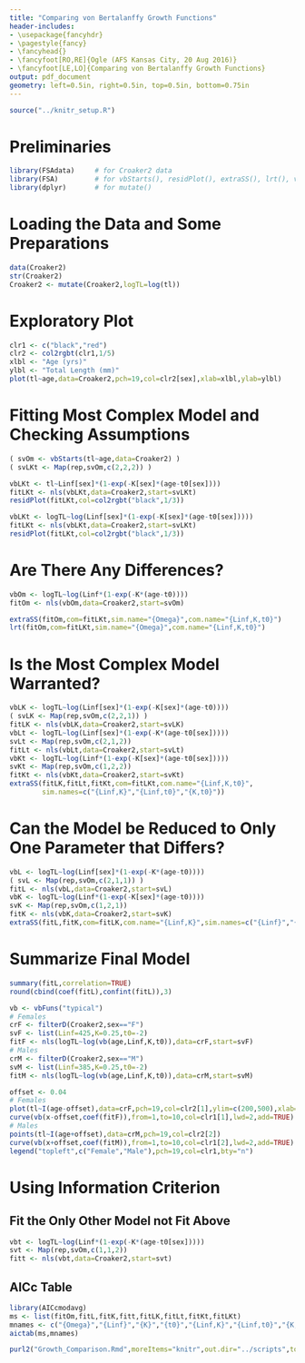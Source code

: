 ```yaml
---
title: "Comparing von Bertalanffy Growth Functions"
header-includes:
- \usepackage{fancyhdr}
- \pagestyle{fancy}
- \fancyhead{}
- \fancyfoot[RO,RE]{Ogle (AFS Kansas City, 20 Aug 2016)}
- \fancyfoot[LE,LO]{Comparing von Bertalanffy Growth Functions}
output: pdf_document
geometry: left=0.5in, right=0.5in, top=0.5in, bottom=0.75in
---
```


```r
source("../knitr_setup.R")
```

# Preliminaries
```r
library(FSAdata)     # for Croaker2 data
library(FSA)         # for vbStarts(), residPlot(), extraSS(), lrt(), vbFuns(), filterD(), col2rbgt()
library(dplyr)       # for mutate()
```

# Loading the Data and Some Preparations
```r
data(Croaker2)
str(Croaker2)
Croaker2 <- mutate(Croaker2,logTL=log(tl))
```

# Exploratory Plot
```r
clr1 <- c("black","red")
clr2 <- col2rgbt(clr1,1/5)
xlbl <- "Age (yrs)"
ylbl <- "Total Length (mm)"
plot(tl~age,data=Croaker2,pch=19,col=clr2[sex],xlab=xlbl,ylab=ylbl)
```

# Fitting Most Complex Model and Checking Assumptions
\vspace{-15pt}
```r
( svOm <- vbStarts(tl~age,data=Croaker2) )
( svLKt <- Map(rep,svOm,c(2,2,2)) )
```

\vspace{-12pt}
```r
vbLKt <- tl~Linf[sex]*(1-exp(-K[sex]*(age-t0[sex])))
fitLKt <- nls(vbLKt,data=Croaker2,start=svLKt)
residPlot(fitLKt,col=col2rgbt("black",1/3))
```

\vspace{-12pt}
```r
vbLKt <- logTL~log(Linf[sex]*(1-exp(-K[sex]*(age-t0[sex]))))
fitLKt <- nls(vbLKt,data=Croaker2,start=svLKt)
residPlot(fitLKt,col=col2rgbt("black",1/3))
```

# Are There Any Differences?
\vspace{-12pt}
```r
vbOm <- logTL~log(Linf*(1-exp(-K*(age-t0))))
fitOm <- nls(vbOm,data=Croaker2,start=svOm)
```
```r
extraSS(fitOm,com=fitLKt,sim.name="{Omega}",com.name="{Linf,K,t0}")
lrt(fitOm,com=fitLKt,sim.name="{Omega}",com.name="{Linf,K,t0}")
```

# Is the Most Complex Model Warranted?
```r
vbLK <- logTL~log(Linf[sex]*(1-exp(-K[sex]*(age-t0))))
( svLK <- Map(rep,svOm,c(2,2,1)) )
fitLK <- nls(vbLK,data=Croaker2,start=svLK)
vbLt <- logTL~log(Linf[sex]*(1-exp(-K*(age-t0[sex]))))
svLt <- Map(rep,svOm,c(2,1,2))
fitLt <- nls(vbLt,data=Croaker2,start=svLt)
vbKt <- logTL~log(Linf*(1-exp(-K[sex]*(age-t0[sex]))))
svKt <- Map(rep,svOm,c(1,2,2))
fitKt <- nls(vbKt,data=Croaker2,start=svKt)
extraSS(fitLK,fitLt,fitKt,com=fitLKt,com.name="{Linf,K,t0}",
        sim.names=c("{Linf,K}","{Linf,t0}","{K,t0}"))
```

\newpage
# Can the Model be Reduced to Only One Parameter that Differs?
\vspace{-12pt}
```r
vbL <- logTL~log(Linf[sex]*(1-exp(-K*(age-t0))))
( svL <- Map(rep,svOm,c(2,1,1)) )
fitL <- nls(vbL,data=Croaker2,start=svL)
vbK <- logTL~log(Linf*(1-exp(-K[sex]*(age-t0))))
svK <- Map(rep,svOm,c(1,2,1))
fitK <- nls(vbK,data=Croaker2,start=svK)
extraSS(fitL,fitK,com=fitLK,com.name="{Linf,K}",sim.names=c("{Linf}","{K}"))
```

\vspace{-12pt}
# Summarize Final Model
\vspace{-12pt}
```r
summary(fitL,correlation=TRUE)
round(cbind(coef(fitL),confint(fitL)),3)
```

```r
vb <- vbFuns("typical")
# Females
crF <- filterD(Croaker2,sex=="F")
svF <- list(Linf=425,K=0.25,t0=-2)
fitF <- nls(logTL~log(vb(age,Linf,K,t0)),data=crF,start=svF)
# Males
crM <- filterD(Croaker2,sex=="M")
svM <- list(Linf=385,K=0.25,t0=-2)
fitM <- nls(logTL~log(vb(age,Linf,K,t0)),data=crM,start=svM)
```
```r
offset <- 0.04
# Females
plot(tl~I(age-offset),data=crF,pch=19,col=clr2[1],ylim=c(200,500),xlab=xlbl,ylab=ylbl)
curve(vb(x-offset,coef(fitF)),from=1,to=10,col=clr1[1],lwd=2,add=TRUE)
# Males
points(tl~I(age+offset),data=crM,pch=19,col=clr2[2])
curve(vb(x+offset,coef(fitM)),from=1,to=10,col=clr1[2],lwd=2,add=TRUE)
legend("topleft",c("Female","Male"),pch=19,col=clr1,bty="n")
```

\newpage
# Using Information Criterion
## Fit the Only Other Model not Fit Above
```r
vbt <- logTL~log(Linf*(1-exp(-K*(age-t0[sex]))))
svt <- Map(rep,svOm,c(1,1,2))
fitt <- nls(vbt,data=Croaker2,start=svt)
```

## AICc Table
```r
library(AICcmodavg)
ms <- list(fitOm,fitL,fitK,fitt,fitLK,fitLt,fitKt,fitLKt)
mnames <- c("{Omega}","{Linf}","{K}","{t0}","{Linf,K}","{Linf,t0}","{K,t0}","{Linf,K,t0}")
aictab(ms,mnames)
```


```r
purl2("Growth_Comparison.Rmd",moreItems="knitr",out.dir="../scripts",topnotes="AFS Kansas City 20-Aug-16")
```
